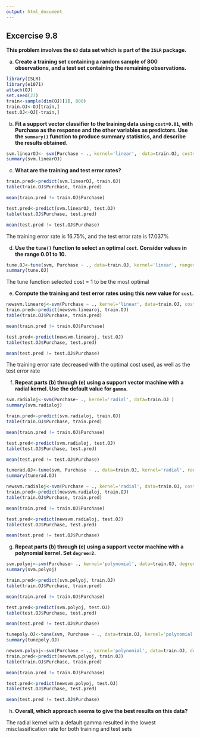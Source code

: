 ```yaml
---
output: html_document
---
```


## Excercise 9.8

__This problem involves the `OJ` data set which is part of the `ISLR` package.__

a. __Create a training set containing a random sample of 800 observations, and a test set containing the remaining observations.__

```r
library(ISLR)
library(e1071)
attach(OJ)
set.seed(27)
train<-sample(dim(OJ)[1], 800)
train.OJ<-OJ[train,]
test.OJ<-OJ[-train,]
```


b. __Fit a support vector classifier to the training data using `cost=0.01`, with Purchase as the response and the other variables as predictors. Use the `summary()` function to produce summary statistics, and describe the results obtained.__

```r
svm.linearOJ<- svm(Purchase ~ ., kernel='linear',  data=train.OJ, cost=0.01)
summary(svm.linearOJ)
```


c. __What are the training and test error rates?__

```r
train.pred<-predict(svm.linearOJ, train.OJ)
table(train.OJ$Purchase, train.pred)
```
```r
mean(train.pred != train.OJ$Purchase)
```
```r
test.pred<-predict(svm.linearOJ, test.OJ)
table(test.OJ$Purchase, test.pred)
```
```r
mean(test.pred != test.OJ$Purchase)
```
The training error rate is 16.75%, and the test error rate is 17.037%

d. __Use the `tune()` function to select an optimal `cost`. Consider values in the range 0.01 to 10.__

```r
tune.OJ<-tune(svm, Purchase ~ ., data=train.OJ, kernel='linear', ranges=list(cost=10^seq(-2,1, by=.5)))
summary(tune.OJ)
```
The tune function selected cost = 1 to be the most optimal

e. __Compute the training and test error rates using this new value for `cost`.__

```r
newsvm.linearoj<-svm(Purchase ~ ., kernel='linear', data=train.OJ, cost=tune.OJ$best.parameters$cost)
train.pred<-predict(newsvm.linearoj, train.OJ)
table(train.OJ$Purchase, train.pred)
```
```r
mean(train.pred != train.OJ$Purchase)
```
```r
test.pred<-predict(newsvm.linearoj, test.OJ)
table(test.OJ$Purchase, test.pred)
```
```r
mean(test.pred != test.OJ$Purchase)
```
The training error rate decreased with the optimal cost used, as well as the test error rate

f. __Repeat parts (b) through (e) using a support vector machine with a radial kernel. Use the default value for `gamma`.__

```r
svm.radialoj<-svm(Purchase~ ., kernel='radial', data=train.OJ )
summary(svm.radialoj)
```
```r
train.pred<-predict(svm.radialoj, train.OJ)
table(train.OJ$Purchase, train.pred)
```
```r
mean(train.pred != train.OJ$Purchase)
```
```r
test.pred<-predict(svm.radialoj, test.OJ)
table(test.OJ$Purchase, test.pred)
```
```r
mean(test.pred != test.OJ$Purchase)
```
```r
tunerad.OJ<-tune(svm, Purchase ~ ., data=train.OJ, kernel='radial', ranges=list(cost=10^seq(-2,1, by=.5)))
summary(tunerad.OJ)
```
```r
newsvm.radialoj<-svm(Purchase ~ ., kernel='radial', data=train.OJ, cost=tunerad.OJ$best.parameters$cost)
train.pred<-predict(newsvm.radialoj, train.OJ)
table(train.OJ$Purchase, train.pred)
```
```r
mean(train.pred != train.OJ$Purchase)
```
```r
test.pred<-predict(newsvm.radialoj, test.OJ)
table(test.OJ$Purchase, test.pred)
```
```r
mean(test.pred != test.OJ$Purchase)
```


g. __Repeat parts (b) through (e) using a support vector machine with a polynomial kernel. Set `degree=2`.__

```r
svm.polyoj<-svm(Purchase~ ., kernel='polynomial', data=train.OJ, degree=2 )
summary(svm.polyoj)
```
```r
train.pred<-predict(svm.polyoj, train.OJ)
table(train.OJ$Purchase, train.pred)
```
```r
mean(train.pred != train.OJ$Purchase)
```
```r
test.pred<-predict(svm.polyoj, test.OJ)
table(test.OJ$Purchase, test.pred)
```
```r
mean(test.pred != test.OJ$Purchase)
```
```r
tunepoly.OJ<-tune(svm, Purchase ~ ., data=train.OJ, kernel='polynomial', degree=2, ranges=list(cost=10^seq(-2,1, by=.5)))
summary(tunepoly.OJ)
```
```r
newsvm.polyoj<-svm(Purchase ~ ., kernel='polynomial', data=train.OJ, degree=2, cost=tunerad.OJ$best.parameters$cost)
train.pred<-predict(newsvm.polyoj, train.OJ)
table(train.OJ$Purchase, train.pred)
```
```r
mean(train.pred != train.OJ$Purchase)
```
```r
test.pred<-predict(newsvm.polyoj, test.OJ)
table(test.OJ$Purchase, test.pred)
```
```r
mean(test.pred != test.OJ$Purchase)
```


h. __Overall, which approach seems to give the best results on this data?__

The radial kernel with a default gamma resulted in the lowest misclassification rate for both training and test sets
